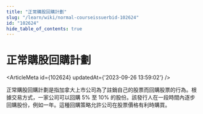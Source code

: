 ```yaml
---
title: "正常購股回購計劃"
slug: "/learn/wiki/normal-courseissuerbid-102624"
id: "102624"
hide_table_of_contents: true
---
```



# 正常購股回購計劃

<ArticleMeta id={102624} updatedAt={'2023-09-26 13:59:02'} />
<div className='border-solid border-b border-t-0 my-4 border-[var(--ifm-color-gray-300)]' />

正常購股回購計劃是指加拿大上市公司為了註銷自己的股票而回購股票的行為。根據交易方式，一家公司可以回購 5% 至 10% 的股份。該發行人在一段時間內逐步回購股份，例如一年。這種回購策略允許公司在股票價格有利時購買。

